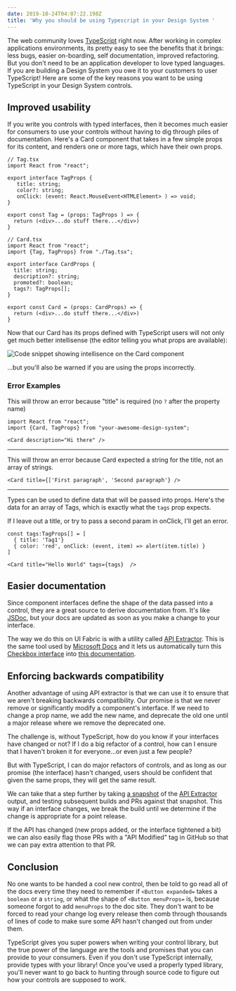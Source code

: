 ```yaml
---
date: 2019-10-24T04:07:22.198Z
title: 'Why you should be using Typescript in your Design System '
---
```

The web community loves [TypeScript](https://www.typescriptlang.org/) right now. After working in complex applications environments, its pretty easy to see the benefits that it brings: less bugs, easier on-boarding, self documentation, improved refactoring. But you don't need to be an application developer to love typed languages. If you are building a Design System you owe it to your customers to user TypeScript! Here are some of the key reasons you want to be using TypeScript in your Design System controls.

## Improved usability

If you write you controls with typed interfaces, then it becomes much easier for consumers to use your controls without having to dig through piles of documentation. Here's a Card component that takes in a few simple props for its content, and renders one or more tags, which have their own props. 

```tsx
// Tag.tsx
import React from "react";

export interface TagProps {
   title: string;
   color?: string;
   onClick: (event: React.MouseEvent<HTMLElement> ) => void;
}

export const Tag = (props: TagProps ) => {
  return (<div>...do stuff there...</div>)
}

// Card.tsx 
import React from "react";
import {Tag, TagProps} from "./Tag.tsx";

export interface CardProps {
  title: string;
  description?: string;
  promoted?: boolean;
  tags?: TagProps[]; 
}

export const Card = (props: CardProps) => {
  return (<div>...do stuff there...</div>)
}
```

Now that our Card has its props defined with TypeScript users will not only get much better intellisense (the editor telling you what props are available):

![Code snippet showing intellisence on the Card component](/assets/card-interface.png)

...but you'll also be warned if you are using the props incorrectly.

### Error Examples

This will throw an error because "title" is required (no `?` after the property name)

```tsx
import React from "react";
import {Card, TagProps} from "your-awesome-design-system";

<Card description="Hi there" /> 
```

- - -

This will throw an error because Card expected a string for the title, not an array of strings.

```tsx
<Card title={['First paragraph', 'Second paragraph'} />
```

- - -

Types can be used to define data that will be passed into props. Here's the data for an array of Tags, which is exactly what the `tags` prop expects. 

If I leave out a title, or try to pass a second param in onClick, I'll get an error.

```tsx
const tags:TagProps[] = [
  { title: 'Tag1'}
  { color: 'red', onClick: (event, item) => alert(item.title) }
]
 
<Card title="Hello World" tags={tags}  /> 
```

## Easier documentation

Since component interfaces define the shape of the data passed into a control, they are a great source to derive documentation from. It's like [JSDoc](https://jsdoc.app/), but your docs are updated as soon as you make a change to your interface.

The way we do this on UI Fabric is with a utility called [API Extractor](https://api-extractor.com/). This is the same tool used by [Microsoft Docs](https://docs.microsoft.com/) and it lets us automatically turn this [Checkbox interface](https://github.com/OfficeDev/office-ui-fabric-react/blob/master/packages/office-ui-fabric-react/src/components/Checkbox/Checkbox.types.ts#L26) into [this documentation](https://developer.microsoft.com/en-us/fabric#/controls/web/checkbox#implementation). 

## Enforcing backwards compatibility

Another advantage of using API extractor is that we can use it to ensure that we aren't breaking backwards compatibility. Our promise is that we never remove or significantly modify a component's interface. If we need to change a prop name, we add the new name, and deprecate the old one until a major release where we remove the deprecated one.

The challenge is, without TypeScript, how do you know if your interfaces have changed or not? If I do a big refactor of a control, how can I ensure that I haven't broken it for everyone...or even just a few people?

But with TypeScript, I can do major refactors of controls, and as long as our promise (the interface) hasn't changed, users should be confident that given the same props, they will get the same result.

We can take that a step further by taking [a snapshot](https://github.com/OfficeDev/office-ui-fabric-react/blob/master/packages/office-ui-fabric-react/etc/office-ui-fabric-react.api.md) of the [API Extractor](https://api-extractor.com/) output, and testing subsequent builds and PRs against that snapshot. This way if an interface changes, we break the build until we determine if the change is appropriate for a point release. 

If the API has changed (new props added, or the interface tightened a bit) we can also easily flag those PRs with a "API Modified" tag in GitHub so that we can pay extra attention to that PR.

## Conclusion

No one wants to be handed a cool new control, then be told to go read all of the docs every time they need to remember if `<Button expanded=` takes a `boolean` or a `string`, or what the shape of `<Button menuProps=` is, because someone forgot to add `menuProps` to the doc site. They don't want to be forced to read your change log every release then comb through thousands of lines of code to make sure some API hasn't changed out from under them.

TypeScript gives you super powers when writing your control library, but the true power of the language are the tools and promises that you can provide to your consumers. Even if you don't use TypeScript internally, provide types with your library! Once you've used a properly typed library, you'll never want to go back to hunting through source code to figure out how your controls are supposed to work.
